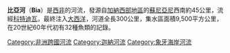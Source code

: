 '''比亞河'''（'''Bia'''）是[[西非|西非]]的河流，發源自[[加納|加納]][[西部地區_(加納)|西部地區]]的[[蘇尼亞尼|蘇尼亞尼]]西南約45公里，流經[[科特迪瓦|科特迪瓦]]，最終注入[[大西洋|大西洋]]，河道全長300公里，集水區面積9,500平方公里，在20世紀60年代初有32種魚類的記錄。

{{coord|6|05|48|N|3|05|42|W|type:landmark_source:dewiki|display=title}}
{{DEFAULTSORT:Bia}}
[[Category:非洲跨國河流|Category:非洲跨國河流]]
[[Category:迦納河流|Category:迦納河流]]
[[Category:象牙海岸河流|Category:象牙海岸河流]]

{{CotedIvoire-stub}}
{{Ghana-stub}}